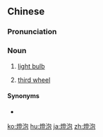 {{also|灯泡}}
==Chinese==
{{zh-forms|s=灯泡}}

===Pronunciation===
{{zh-pron
|m=dēngpào
|c=dang1 paau1
|cat=n
}}

===Noun===
{{zh-noun|mw=顆}}

# [[light bulb]]
# {{lb|zh|figurative|neologism}} [[third wheel]]

====Synonyms====
* {{zh-l|電燈泡}}

{{zh-cat|Advanced}}

[[ko:燈泡]]
[[hu:燈泡]]
[[ja:燈泡]]
[[zh:燈泡]]